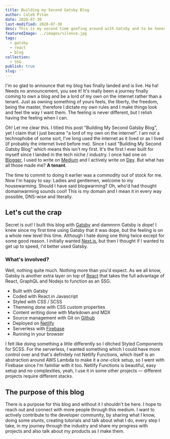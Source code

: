 ```yaml
---
title: Building my Second Gatsby Blog
author: Caleb Pitan
date: 2020-07-30
last-modified: 2020-07-30
desc: This is my second time goofing around with Gatsby and to be honest it's a better experience.
featuredImage: ../images/silence.jpg
tags:
  - gatsby
  - react
  - blog
collection:
  - SSG
publish: true
slug: ''
---
```


I'm so glad to announce that my blog has finally landed and is live. Ha ha! Needs no announcement, you see it!
It's really been a journey finally coming to own a blog and be a lord of my own on the internet rather than a tenant. Just as owning something of yours feels, the liberty, the freedom, being the master, therefore I dictate my own rules and I make things look and feel the way I want them. The feeling is never different, but I relish having the feeling when I can.

Oh! Let me clear this. I titled this post "Building My Second Gatsby Blog", yet I claim that I just became "a lord of my own on the internet". I am not a technophobe of some sort, I've long used the internet as it lived or as I lived (if probably the internet lived before me). Since I said "Building My Second Gatsby Blog" which means this isn't my first. It's the first I ever built for myself since I landed in the tech niche / industry. I once had one on [Blogger](https://www.blogger.com), I used to write on [Medium](https://medium.com) and I actively write on [Dev](https://dev.to). But what has all those made me? **A tenant**.

The time to commit to doing it earlier was a commodity out of stock for me.
Now I'm happy to say: Ladies and gentlemen, welcome to my housewarming. Should I have said blogwarming? Oh, who'd had thought domainwarming sounds cool! This is my domain and I mean it in every way possible, DNS-wise and literally.

## Let's cut the crap

Secret is out! I built this blog with [Gatsby](https://gatsbyjs.com) and damnnnn Gatsby is dope! I knew since my first time using Gatsby that it was dope, but the feeling is on a whole new level this time. Although I hate doing one thing twice except for some good reason. I initially wanted [Next.js](https://nextjs.org), but then I thought if I wanted to get up to speed, I'd better used Gatsby.

### What's involved?

Well, nothing quite much. Nothing more than you'd expect. As we all know, Gatsby is another extra layer on top of [React](https://reactjs.org) that takes the full advantage of React, GraphQL and Nodejs to function as an SSG.

- Built with Gatsby
- Coded with React in Javascript
- Styled with CSS / SCSS
- Themeing done with CSS custom properties
- Content writing done with Markdown and MDX
- Source management with Git on [Github](https://github.com/calebpitan/calebpitan)
- Deployed on [Netlify](https://www.netlify.com)
- Serverless with [Firebase](https://firebase.google.com)
- Running in your browser

I felt like doing something a little differently so I ditched Styled Components for SCSS. For the serverless, I wanted something which I could have more control over and that's definitely not Netlify Functions, which itself is an abstraction around AWS Lambda to make it a _one-click_ setup, so I went with Firebase since I'm familiar with it too. Netlify Functions is beautiful, easy setup and no complexities, yeah, I use it in some other projects &mdash; different projects require different stacks.

## The purpose of this blog

There is a purpose for this blog and without it I shouldn't be here. I hope to reach out and connect with more people through this medium. I want to actively contribute to the developer community, by sharing what I know, doing some _stunts_, creating tutorials and talk about what I do, every step I take, in my journey through the industry and share my progress with projects and also talk about my products as I make them.
